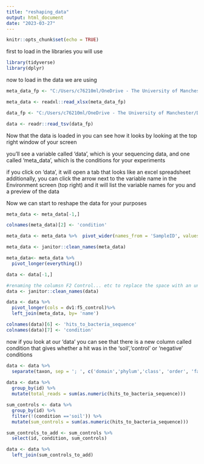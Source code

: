 ```yaml
---
title: "reshaping_data"
output: html_document
date: "2023-03-27"
---
```


```r
knitr::opts_chunk$set(echo = TRUE)
```

first to load in the libraries you will use
```r
library(tidyverse)
library(dplyr)
```

now to load in the data we are using
```r
meta_data_fp <- "C:/Users/c76210ml/OneDrive - The University of Manchester/Desktop/coffee_n_coding/data/metatable-master.xlsx"

meta_data <- readxl::read_xlsx(meta_data_fp)

data_fp <- "C:/Users/c76210ml/OneDrive - The University of Manchester/Desktop/coffee_n_coding/data/metadata.tsv"

data <- readr::read_tsv(data_fp)

```

Now that the data is loaded in you can see how it looks by looking at the top right window of your screen

you'll see a variable called 'data', which is your sequencing data, and one called 'meta_data', which is the conditions for your experiments

if you click on 'data', it will open a tab that looks like an excel spreadsheet
additionally, you can click the arrow next to the variable name in the Environment screen (top right) and it will list the variable names for you and a preview of the data

Now we can start to reshape the data for your purposes

```r

meta_data <- meta_data[-1,]

colnames(meta_data)[2] <- 'condition'

meta_data <- meta_data %>%  pivot_wider(names_from = 'SampleID', values_from = 'condition') 

meta_data <- janitor::clean_names(meta_data)

meta_data<- meta_data %>% 
  pivot_longer(everything())

data <- data[-1,] 

#renaming the columsn F2 Control... etc to replace the space with an underscore for manipulation purposes
data <- janitor::clean_names(data)

data <- data %>% 
  pivot_longer(cols = dv1:f5_control)%>% 
  left_join(meta_data, by= 'name')

colnames(data)[6] <- 'hits_to_bacteria_sequence'
colnames(data)[7] <- 'condition'
```

now if you look at our 'data' you can see that there is a new column called condition that gives whether a hit was in the 'soil','control' or 'negative' conditions

```r

data <- data %>% 
  separate(taxon, sep = '; ', c('domain','phylum','class', 'order', 'family', 'genus', 'species'))
  
data <- data %>% 
  group_by(id) %>% 
  mutate(total_reads = sum(as.numeric(hits_to_bacteria_sequence))) 

sum_controls <- data %>% 
  group_by(id) %>%  
  filter(!(condition =='soil')) %>% 
  mutate(sum_controls = sum(as.numeric(hits_to_bacteria_sequence)))

sum_controls_to_add <- sum_controls %>% 
  select(id, condition, sum_controls)

data <- data %>% 
  left_join(sum_controls_to_add)

```

